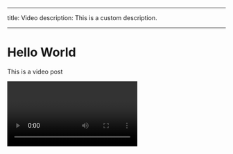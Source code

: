 
---

title: Video
description: This is a custom description.

---

# Hello World

This is a video post

<Video />
